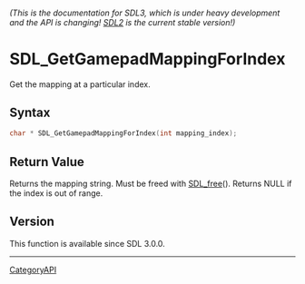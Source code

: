 ====== (This is the documentation for SDL3, which is under heavy development and the API is changing! [https://wiki.libsdl.org/SDL2/ SDL2] is the current stable version!) ======
= SDL_GetGamepadMappingForIndex =

Get the mapping at a particular index.

== Syntax ==

<syntaxhighlight lang='c'>
char * SDL_GetGamepadMappingForIndex(int mapping_index);
</syntaxhighlight>

== Return Value ==

Returns the mapping string. Must be freed with [[SDL_free]](). Returns NULL
if the index is out of range.

== Version ==

This function is available since SDL 3.0.0.

----
[[CategoryAPI]]


